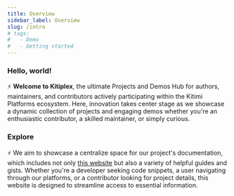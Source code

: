 ```yaml
---
title: Overview
sidebar_label: Overview
slug: /intro
# tags:
#   - Demo
#   - Getting started
---
```


### Hello, world!

⚡️  **Welcome to Kitiplex**, the ultimate Projects and Demos Hub for authors, maintainers, and contributors actively participating within the Kitimi Platforms ecosystem. Here, innovation takes center stage as we showcase a dynamic collection of projects and engaging demos whether you're an enthusiastic contributor, a skilled maintainer, or simply curious.




### Explore


⚡️  We aim to showcase a centralize space for our project's documentation, which includes not only [this website](./projects/basic/this-website.mdx) but also a variety of helpful guides and gists. Whether you're a developer seeking code snippets, a user navigating through our platforms, or a contributor looking for project details, this website is designed to streamline access to essential information.






<!-- **Kitiplex** *short* for **Kitimi-Complex** serves as the recognized central hub or organization for the maintainers and contributors of **Kitimi Platforms**. Established in 2019 by group of individuals in during the pandemic at Google led by [@mkethX](https://github.com/mkeithX). 💥 ⚡️ 💸 🌍  -->

<!-- **Kitiplex** *short* for **Kitimi-Complex** serves as the recognized central hub or organization for the maintainers and contributors of **Kitimi Platforms**. 💥 ⚡️ 💸 🌍 🦖 -->


